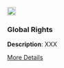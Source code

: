 <div class="grid-item" data-featured="false" data-tags="">
  <img src="img/dataset.png" width="20px" height="20px">
  <h3>Global Rights</h3>
  <p>
<strong>Description</strong>: XXX
</p>
  <a href="" class="btn btn-outline-dark">More Details</a>
</div>